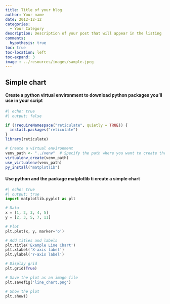 ```yaml
---
title: Title of your blog
author: Your name
date: 2012-12-12
categories:
  - Your Category
description: Description of your post that will appear in the listing
comments:
  hypothesis: true
toc: true
toc-location: left
toc-expand: 3
image : ../resources/images/sample.jpeg
---
```


```{=html}
<script src="../../resources/scripts/actionButtons.js"></script>
```

## Simple chart
#### Create a python virtual environment to download python packages you'll use in your script
```r
#| echo: true
#| output: false

if (!requireNamespace("reticulate", quietly = TRUE)) {
  install.packages("reticulate")
}
library(reticulate)

# Create a virtual environment
venv_path <- "../venv"  # Specify the path where you want to create the venv
virtualenv_create(venv_path)
use_virtualenv(venv_path)
py_install("matplotlib")
```

#### Use python and the package matplotlib ti create a simple chart
```python
#| echo: true
#| output: true
import matplotlib.pyplot as plt

# Data
x = [1, 2, 3, 4, 5]
y = [2, 3, 5, 7, 11]

# Plot
plt.plot(x, y, marker='o')

# Add titles and labels
plt.title('Example Line Chart')
plt.xlabel('X-axis label')
plt.ylabel('Y-axis label')

# Display grid
plt.grid(True)

# Save the plot as an image file
plt.savefig('line_chart.png')

# Show the plot
plt.show()

```